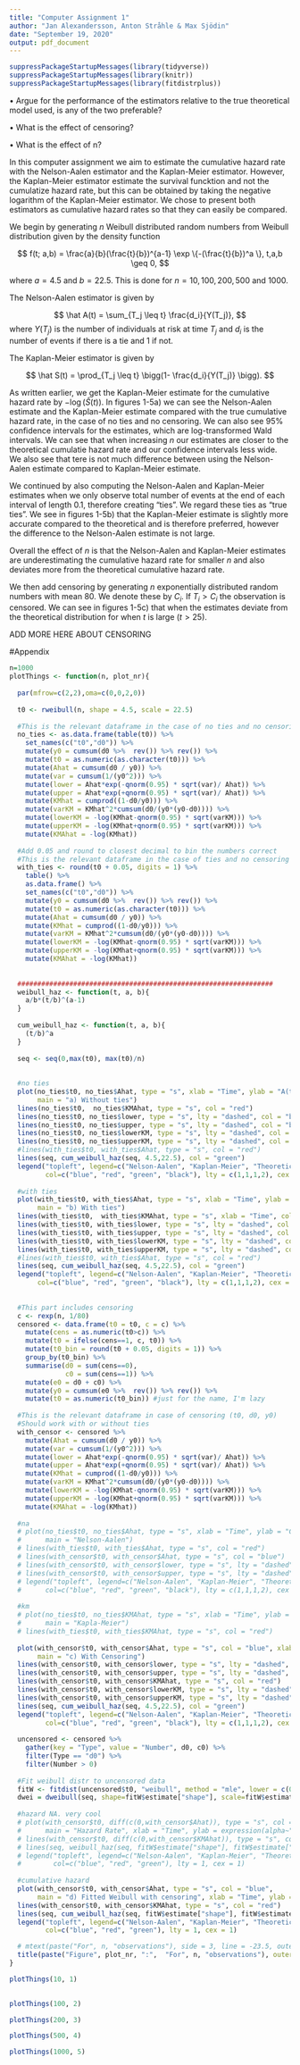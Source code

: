 ```yaml
---
title: "Computer Assignment 1"
author: "Jan Alexandersson, Anton Stråhle & Max Sjödin"
date: "September 19, 2020"
output: pdf_document
---
```


```r
suppressPackageStartupMessages(library(tidyverse))
suppressPackageStartupMessages(library(knitr))
suppressPackageStartupMessages(library(fitdistrplus))
```

• Argue for the performance of the estimators relative to the true theoretical
model used, is any of the two preferable?

• What is the effect of censoring?

• What is the effect of n?

In this computer assignment we aim to estimate the cumulative hazard rate with the Nelson-Aalen estimator and the Kaplan-Meier estimator. However, the Kaplan-Meier estimator estimate the survival funcktion and not the cumulatize hazard rate, but this can be obtained by taking the negative logarithm of the Kaplan-Meier estimator. We chose to present both estimators as cumulative hazard rates so that they can easily be compared. 

We begin by generating $n$ Weibull distributed random numbers from Weibull distribution given by the density function

$$
f(t; a,b) = \frac{a}{b}(\frac{t}{b})^{a-1} \exp \{-(\frac{t}{b})^a \}, t,a,b \geq 0, 
$$

where $a=4.5$ and $b=22.5$. This is done for $n = 10, 100, 200, 500$ and $1000$. 

The Nelson-Aalen estimator is given by

$$
\hat A(t) = \sum_{T_j \leq t} \frac{d_i}{Y(T_j)}, 
$$
where $Y(T_j)$ is the number of individuals at risk at time $T_j$ and $d_i$ is the number of events if there is a tie and $1$ if not. 

The Kaplan-Meier estimator is given by

$$
\hat S(t) = \prod_{T_j \leq t} \bigg(1- \frac{d_i}{Y(T_j)} \bigg). 
$$

As written earlier, we get the Kaplan-Meier estimate for the cumulative hazard rate by $-\log(\hat S(t))$. In figures 1-5a) we can see the Nelson-Aalen estimate and the Kaplan-Meier estimate compared with the true cumulative hazard rate, in the case of no ties and no censoring. We can also see 95% confidence intervals for the estimates, which are log-transformed Wald intervals.
We can see that when increasing $n$ our estimates are closer to the theoretical cumulatie hazard rate and our confidence intervals less wide. We also see that tere is not much difference between using the Nelson-Aalen estimate compared to Kaplan-Meier estimate. 

We continued by also computing the Nelson-Aalen and Kaplan-Meier estimates when we only observe total number of events at the end of each interval of length $0.1$, therefore creating "ties". We regard these ties as "true ties". We see in figures 1-5b) that the Kaplan-Meier estimate is slightly more accurate compared to the theoretical and is therefore preferred, however the difference to the Nelson-Aalen estimate is not large. 

Overall the effect of $n$ is that the Nelson-Aalen and Kaplan-Meier estimates are underestimating the cumulative hazard rate for smaller $n$ and also deviates more from the theoretical cumulative hazard rate. 

We then add censoring by generating $n$ exponentially distributed random numbers with mean $80$. We denote these by $C_i$. If $T_i > C_i$ the observation is censored. We can see in figures 1-5c) that when the estimates deviate from the theoretical distribution for when $t$ is large ($t>25$). 


ADD MORE HERE ABOUT CENSORING


#Appendix


```r
n=1000
plotThings <- function(n, plot_nr){
  
  par(mfrow=c(2,2),oma=c(0,0,2,0))
  
  t0 <- rweibull(n, shape = 4.5, scale = 22.5)
  
  #This is the relevant dataframe in the case of no ties and no censoring (t0, d0, y0)
  no_ties <- as.data.frame(table(t0)) %>% 
    set_names(c("t0","d0")) %>% 
    mutate(y0 = cumsum(d0 %>%  rev()) %>% rev()) %>% 
    mutate(t0 = as.numeric(as.character(t0))) %>% 
    mutate(Ahat = cumsum(d0 / y0)) %>% 
    mutate(var = cumsum(1/(y0^2))) %>% 
    mutate(lower = Ahat*exp(-qnorm(0.95) * sqrt(var)/ Ahat)) %>% 
    mutate(upper = Ahat*exp(+qnorm(0.95) * sqrt(var)/ Ahat)) %>% 
    mutate(KMhat = cumprod((1-d0/y0))) %>% 
    mutate(varKM = KMhat^2*cumsum(d0/(y0*(y0-d0)))) %>% 
    mutate(lowerKM = -log(KMhat-qnorm(0.95) * sqrt(varKM))) %>% 
    mutate(upperKM = -log(KMhat+qnorm(0.95) * sqrt(varKM))) %>% 
    mutate(KMAhat = -log(KMhat))
  
  #Add 0.05 and round to closest decimal to bin the numbers correct
  #This is the relevant dataframe in the case of ties and no censoring (t0, d0, y0)
  with_ties <- round(t0 + 0.05, digits = 1) %>% 
    table() %>% 
    as.data.frame() %>% 
    set_names(c("t0","d0")) %>% 
    mutate(y0 = cumsum(d0 %>%  rev()) %>% rev()) %>% 
    mutate(t0 = as.numeric(as.character(t0))) %>% 
    mutate(Ahat = cumsum(d0 / y0)) %>% 
    mutate(KMhat = cumprod((1-d0/y0))) %>% 
    mutate(varKM = KMhat^2*cumsum(d0/(y0*(y0-d0)))) %>% 
    mutate(lowerKM = -log(KMhat-qnorm(0.95) * sqrt(varKM))) %>% 
    mutate(upperKM = -log(KMhat+qnorm(0.95) * sqrt(varKM))) %>% 
    mutate(KMAhat = -log(KMhat))
    
  
  ################################################################
  weibull_haz <- function(t, a, b){
    a/b*(t/b)^(a-1)
  }
  
  cum_weibull_haz <- function(t, a, b){
    (t/b)^a
  }
  
  seq <- seq(0,max(t0), max(t0)/n)
  
  
  #no ties
  plot(no_ties$t0, no_ties$Ahat, type = "s", xlab = "Time", ylab = "A(t)", col = "blue", 
       main = "a) Without ties")
  lines(no_ties$t0,  no_ties$KMAhat, type = "s", col = "red")
  lines(no_ties$t0, no_ties$lower, type = "s", lty = "dashed", col = "blue")
  lines(no_ties$t0, no_ties$upper, type = "s", lty = "dashed", col = "blue")
  lines(no_ties$t0, no_ties$lowerKM, type = "s", lty = "dashed", col = "red")
  lines(no_ties$t0, no_ties$upperKM, type = "s", lty = "dashed", col = "red")
  #lines(with_ties$t0, with_ties$Ahat, type = "s", col = "red")
  lines(seq, cum_weibull_haz(seq, 4.5,22.5), col = "green")
  legend("topleft", legend=c("Nelson-Aalen", "Kaplan-Meier", "Theoretical", "Confidence Interval"), 
         col=c("blue", "red", "green", "black"), lty = c(1,1,1,2), cex = 1)
  
  #with ties
  plot(with_ties$t0, with_ties$Ahat, type = "s", xlab = "Time", ylab = "A(t)", col = "blue", 
       main = "b) With ties")
  lines(with_ties$t0,  with_ties$KMAhat, type = "s", xlab = "Time", col = "red")
  lines(with_ties$t0, with_ties$lower, type = "s", lty = "dashed", col = "blue")
  lines(with_ties$t0, with_ties$upper, type = "s", lty = "dashed", col = "blue")
  lines(with_ties$t0, with_ties$lowerKM, type = "s", lty = "dashed", col = "red")
  lines(with_ties$t0, with_ties$upperKM, type = "s", lty = "dashed", col = "red")
  #lines(with_ties$t0, with_ties$Ahat, type = "s", col = "red")
  lines(seq, cum_weibull_haz(seq, 4.5,22.5), col = "green")
  legend("topleft", legend=c("Nelson-Aalen", "Kaplan-Meier", "Theoretical", "Confidence Interval"), 
       col=c("blue", "red", "green", "black"), lty = c(1,1,1,2), cex = 1)
  
  
  #This part includes censoring
  c <- rexp(n, 1/80)
  censored <- data.frame(t0 = t0, c = c) %>% 
    mutate(cens = as.numeric(t0>c)) %>%  
    mutate(t0 = ifelse(cens==1, c, t0)) %>% 
    mutate(t0_bin = round(t0 + 0.05, digits = 1)) %>% 
    group_by(t0_bin) %>% 
    summarise(d0 = sum(cens==0),
              c0 = sum(cens==1)) %>% 
    mutate(e0 = d0 + c0) %>% 
    mutate(y0 = cumsum(e0 %>%  rev()) %>% rev()) %>% 
    mutate(t0 = as.numeric(t0_bin)) #just for the name, I'm lazy
  
  #This is the relevant dataframe in case of censoring (t0, d0, y0)
  #Should work with or without ties
  with_censor <- censored %>% 
    mutate(Ahat = cumsum(d0 / y0)) %>% 
    mutate(var = cumsum(1/(y0^2))) %>% 
    mutate(lower = Ahat*exp(-qnorm(0.95) * sqrt(var)/ Ahat)) %>% 
    mutate(upper = Ahat*exp(+qnorm(0.95) * sqrt(var)/ Ahat)) %>% 
    mutate(KMhat = cumprod((1-d0/y0))) %>% 
    mutate(varKM = KMhat^2*cumsum(d0/(y0*(y0-d0)))) %>% 
    mutate(lowerKM = -log(KMhat-qnorm(0.95) * sqrt(varKM))) %>% 
    mutate(upperKM = -log(KMhat+qnorm(0.95) * sqrt(varKM))) %>% 
    mutate(KMAhat = -log(KMhat))
  
  #na
  # plot(no_ties$t0, no_ties$Ahat, type = "s", xlab = "Time", ylab = "Cumulative hazard", 
  #      main = "Nelson-Aalen")
  # lines(with_ties$t0, with_ties$Ahat, type = "s", col = "red")
  # lines(with_censor$t0, with_censor$Ahat, type = "s", col = "blue")
  # lines(with_censor$t0, with_censor$lower, type = "s", lty = "dashed", col = "blue")
  # lines(with_censor$t0, with_censor$upper, type = "s", lty = "dashed", col = "blue") 
  # legend("topleft", legend=c("Nelson-Aalen", "Kaplan-Meier", "Theoretical", "Confidence Interval"), 
  #      col=c("blue", "red", "green", "black"), lty = c(1,1,1,2), cex = 1)
  
  #km
  # plot(no_ties$t0, no_ties$KMAhat, type = "s", xlab = "Time", ylab = "Cumulative hazard", 
  #      main = "Kapla-Meier")
  # lines(with_ties$t0, with_ties$KMAhat, type = "s", col = "red")
  
  plot(with_censor$t0, with_censor$Ahat, type = "s", col = "blue", xlab = "Time", ylab = "A(t)",
       main = "c) With Censoring")
  lines(with_censor$t0, with_censor$lower, type = "s", lty = "dashed", col = "blue")
  lines(with_censor$t0, with_censor$upper, type = "s", lty = "dashed", col = "blue") 
  lines(with_censor$t0, with_censor$KMAhat, type = "s", col = "red")
  lines(with_censor$t0, with_censor$lowerKM, type = "s", lty = "dashed", col = "red")
  lines(with_censor$t0, with_censor$upperKM, type = "s", lty = "dashed", col = "red")
  lines(seq, cum_weibull_haz(seq, 4.5,22.5), col = "green")
  legend("topleft", legend=c("Nelson-Aalen", "Kaplan-Meier", "Theoretical", "Confidence Interval"), 
         col=c("blue", "red", "green", "black"), lty = c(1,1,1,2), cex = 1)
  
  uncensored <- censored %>% 
    gather(key = "Type", value = "Number", d0, c0) %>% 
    filter(Type == "d0") %>% 
    filter(Number > 0)
  
  #Fit weibull distr to uncensored data
  fitW <- fitdist(uncensored$t0, "weibull", method = "mle", lower = c(0, 0))
  dwei = dweibull(seq, shape=fitW$estimate["shape"], scale=fitW$estimate["scale"])
  
  #hazard NA. very cool
  # plot(with_censor$t0, diff(c(0,with_censor$Ahat)), type = "s", col = "blue", 
  #      main = "Hazard Rate", xlab = "Time", ylab = expression(alpha~"(t)"))
  # lines(with_censor$t0, diff(c(0,with_censor$KMAhat)), type = "s", col = "red")
  # lines(seq, weibull_haz(seq, fitW$estimate["shape"], fitW$estimate["scale"]), col = "green")
  # legend("topleft", legend=c("Nelson-Aalen", "Kaplan-Meier", "Theoretical"), 
  #        col=c("blue", "red", "green"), lty = 1, cex = 1)
  
  #cumulative hazard
  plot(with_censor$t0, with_censor$Ahat, type = "s", col = "blue",
       main = "d) Fitted Weibull with censoring", xlab = "Time", ylab = "A(t)")
  lines(with_censor$t0, with_censor$KMAhat, type = "s", col = "red")
  lines(seq, cum_weibull_haz(seq, fitW$estimate["shape"], fitW$estimate["scale"]), col = "green")
  legend("topleft", legend=c("Nelson-Aalen", "Kaplan-Meier", "Theoretical"), 
         col=c("blue", "red", "green"), lty = 1, cex = 1)

  # mtext(paste("For", n, "observations"), side = 3, line = -23.5, outer = TRUE, cex = 1.5)
  title(paste("Figure", plot_nr, ":",  "For", n, "observations"), outer=TRUE, cex=2)
}  

plotThings(10, 1)
  
```


```r
plotThings(100, 2)
```


```r
plotThings(200, 3)
```


```r
plotThings(500, 4)
```


```r
plotThings(1000, 5)
```




